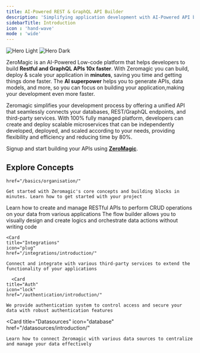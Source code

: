 ```yaml
---
title: AI-Powered REST & GraphQL API Builder 
description: 'Simplifying application development with AI-Powered API builder from months to minutes. Start building in Minutes and scale for Years.'
sidebarTitle: Introduction
icon : 'hand-wave'
mode : 'wide'
---
```



<img
  className="block dark:hidden"
  src="/assets/logo/banner.svg"
  alt="Hero Light"
/>
<img
  className="hidden dark:block"
  src="/assets/logo/banner.svg"
  alt="Hero Dark"
/>

ZeroMagic is an AI-Powered Low-code platform that helps developers to build **Restful and GraphQL APIs 10x faster**. With Zeromagic you can build, deploy & scale your application in **minutes**, saving you time and getting things done faster. The **AI superpower** helps you to generate APIs, data models, and more, so you can focus on building your application,making your development even more faster.

Zeromagic simplifies your development process by offering a unified API that seamlessly connects your databases, REST/GraphQL endpoints, and third-party services. With 100% fully managed platform, developers can create and deploy scalable microservices that can be independently developed, deployed, and scaled according to your needs, providing flexibility and efficiency and reducing time by 80%.

Signup and start building your APIs using [**ZeroMagic**](https://zeromagic.cloud/).

## Explore Concepts

<CardGroup cols={2}>
  <Card
    title="Basics"
    icon="book"

    href="/basics/organisation/"
  >
    Get started with Zeromagic's core concepts and building blocks in minutes. Learn how to get started with your project 
  </Card>
  <Card
    title="Rest API"
    icon="square-code"
    href="/restapi/overview/"
  >
    Learn how to create and manage RESTful APIs to perform CRUD operations on your data from various applications
  </Card>
   <GraphQLCard />
  <Card
    title="Flow Builder"
    icon="network-wired"
    href="/restapi/flow-builder/introduction/"
  >
    The flow builder allows you to visually design and create logics and orchestrate data actions without writing code
  </Card>

    <Card
    title="Integrations"
    icon="plug"
    href="/integrations/introduction/"
  >
    Connect and integrate with various third-party services to extend the functionality of your applications
  </Card>

      <Card
    title="Auth"
    icon="lock"
    href="/authentication/introduction/"
  >
    We provide authentication system to control access and secure your data with robust authentication features
  </Card>

  <Card
    title="Datasources"
    icon="database"
    href="/datasources/introduction/"
  >
    Learn how to connect Zeromagic with various data sources to centralize and manage your data effectively
  </Card>

  <ZQLCard />

</CardGroup>
